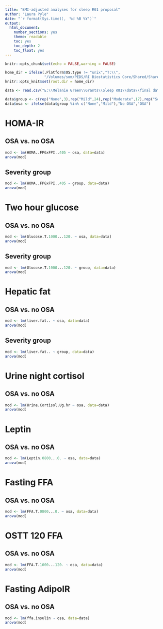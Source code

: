 ```yaml
---
title: "BMI-adjusted analyses for sleep R01 proposal"
author: "Laura Pyle"
date: "`r format(Sys.time(), '%d %B %Y')`"
output:
  html_document:
    number_sections: yes
    theme: readable
    toc: yes
    toc_depth: 2
    toc_float: yes
---
```


```r
knitr::opts_chunk$set(echo = FALSE,warning = FALSE)

home_dir = ifelse(.Platform$OS.type != "unix","T:\\",
                  "/Volumes/som/PEDS/RI Biostatistics Core/Shared/Shared Projects/Laura/BDC/Projects")
knitr::opts_knit$set(root.dir = home_dir)

data <- read.csv("E:\\Melanie Green\\Grants\\Sleep R01\\data\\final data for power analysis 12-29-2020.csv",na.strings = c(".",""," "))

data$group <- c(rep("None",3),rep("Mild",24),rep("Moderate",17),rep("Severe",11))
data$osa <- ifelse(data$group %in% c("None","Mild"),"No OSA","OSA")

```

# HOMA-IR

## OSA vs. no OSA

```r
mod <- lm(HOMA..FPGxFPI..405 ~ osa, data=data)
anova(mod)
```

## Severity group

```r
mod <- lm(HOMA..FPGxFPI..405 ~ group, data=data)
anova(mod)
```

# Two hour glucose

## OSA vs. no OSA

```r
mod <- lm(Glucose.T.1000...120. ~ osa, data=data)
anova(mod)
```

## Severity group

```r
mod <- lm(Glucose.T.1000...120. ~ group, data=data)
anova(mod)
```

# Hepatic fat

## OSA vs. no OSA

```r
mod <- lm(liver.fat.. ~ osa, data=data)
anova(mod)
```

## Severity group

```r
mod <- lm(liver.fat.. ~ group, data=data)
anova(mod)
```

# Urine night cortisol

## OSA vs. no OSA

```r
mod <- lm(Urine.Cortisol.Ug.hr ~ osa, data=data)
anova(mod)
```

# Leptin

## OSA vs. no OSA

```r
mod <- lm(Leptin.0800...0. ~ osa, data=data)
anova(mod)
```

# Fasting FFA

## OSA vs. no OSA

```r
mod <- lm(FFA.T.0800...0. ~ osa, data=data)
anova(mod)
```

# OSTT 120 FFA

## OSA vs. no OSA

```r
mod <- lm(FFA.T.1000...120. ~ osa, data=data)
anova(mod)
```

# Fasting AdipoIR

## OSA vs. no OSA

```r
mod <- lm(ffa.insulin ~ osa, data=data)
anova(mod)
```
